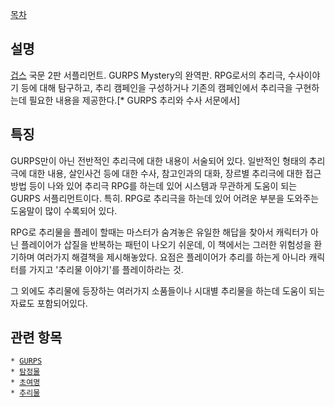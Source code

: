 [[목차]]

== 설명 ==
[[겁스]] 국문 2판 서플리먼트.  GURPS Mystery의 완역판.
RPG로서의 추리극, 수사이야기 등에 대해 탐구하고, 추리 캠페인을 구성하거나 기존의 캠페인에서 추리극을 구현하는데 필요한 내용을 제공한다.[* GURPS 추리와 수사 서문에서]

== 특징 ==
GURPS만이 아닌 전반적인 추리극에 대한 내용이 서술되어 있다. 일반적인 형태의 추리극에 대한 내용, 살인사건 등에 대한 수사, 참고인과의 대화, 장르별 추리극에 대한 접근방법 등이 나와 있어 추리극 RPG를 하는데 있어 시스템과 무관하게 도움이 되는 GURPS 서플리먼트이다.
특히. RPG로 추리극을 하는데 있어 어려운 부분을 도와주는 도움말이 많이 수록되어 있다.

RPG로 추리물을 플레이 할때는 마스터가 숨겨놓은 유일한 해답을 찾아서 캐릭터가 아닌 플레이어가 삽질을 반복하는 패턴이 나오기 쉬운데, 이 책에서는 그러한 위험성을 환기하며 여러가지 해결책을 제시해놓았다. 요점은 플레이어가 추리를 하는게 아니라 캐릭터를 가지고 '추리물 이야기'를 플레이하라는 것.

그 외에도 추리물에 등장하는 여러가지 소품들이나 시대별 추리물을 하는데 도움이 되는 자료도 포함되어있다.


== 관련 항목 ==
 * [[GURPS]]
 * [[탐정물]]
 * [[초여명]]
 * [[추리물]]
